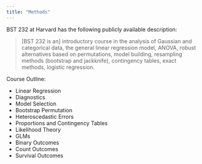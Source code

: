 ```yaml
---
title: "Methods"
---
```


BST 232 at Harvard has the following publicly available description:

> [BST 232 is an] introductory course in the analysis of Gaussian and categorical data, the general linear regression model, ANOVA, robust alternatives based on permutations, model building, resampling methods (bootstrap and jackknife), contingency tables, exact methods, logistic regression.

Course Outline: 

  - Linear Regression 
  - Diagnostics
  - Model Selection 
  - Bootstrap Permutation
  - Heteroscedastic Errors
  - Proportions and Contingency Tables
  - Likelihood Theory
  - GLMs
  - Binary Outcomes
  - Count Outcomes
  - Survival Outcomes